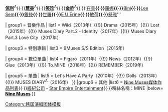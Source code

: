 {{Navbox
| name  = Nine Muses
| title = [[Nine Muses|<span style="color:white;">Nine Muses</span>]]
|state = 
| titlestyle = background:#6E6E6E;c olor:#FAF0E6
| groupstyle = background:#F2F2F2;
| abovestyle = background:#F2F2F2;
| belowstyle = background:#6E6E6E; color:#FAF0E6| above =已退出成員： '''[[成雅]]'''{{·}}'''[[倞利]]'''<sup>A</sup>{{·}}'''[[慧美]]'''<sup>A</sup>{{·}}'''[[:ko:조소진|笑珍]]'''<sup>A</sup>{{·}}'''[[:ko:이금조|金祚]]'''<sup>A</sup>{{·}}‘[[:ko:정재경|在景]]'''{{·}} '''[[:ko:김라나|羅娜]]'''{{·}}'''[[:ko:비니 (가수)|Bini]]'''{{·}}'''[[:ko:이샘|Lee Sem]]'''{{·}}'''[[:ko:은지 (1988년)|銀㩼]]'''{{·}}'''[[:ko:세라|世羅]]'''{{·}} '''[[:ko:이유애린|E U Erine]]'''{{·}}'''[[:ko:민하|敏荷]]'''{{·}}'''[[:ko:문현아|懸雅]]'''

| group1 = 音樂作品
| list1 ={{Navbox subgroup
| groupstyle = background-color:#F2F2F2;
| liststyle  = color:;

| group1 = 正規專輯
| list1  = [[Prima Donna (Nine Muses專輯)|Prima Donna]]（2013年）

| group2 = 迷你專輯
| list2  = Sweet Rendezvous（2012年）{{!}} Wild（2013年）{{!}} Drama（2015年）{{!}} Lost（2015年）{{!}} Muses Diary Part.2 - Identity（2017年）{{!}} Muses Diary Part.3 Love City（2017年）

| group3 = 特別專輯
| list3  = 9Muses S/S Edition（2015年）

| group4 = 數位單曲
| list4  = Figaro（2011年）{{!}} News（2012年）{{!}} Glue（2013年）{{!}} To.MINE（2018年）{{!}} REMEMBER（2019年）

| group5 = 單曲
| list5  = Let's Have A Party（2010年）{{!}} Dolls（2013年）{{!}} MUSES DIARY<sup>A</sup>（2016年）
}}
|group6  = 其他
|list6   = [[Nine Muses媒体作品列表]]{{·}}[[經紀公司]] - [[Star Empire Entertainment]]{{·}}粉絲名稱：MINE
|below= {{Icon|Category}}'''[[Nine Muses|<span style="color: black;">Nine Muses</span>]]'''
}}
<noinclude>
{{collapsible option}}
[[Category:韩国演唱团体模板]]
</noinclude>